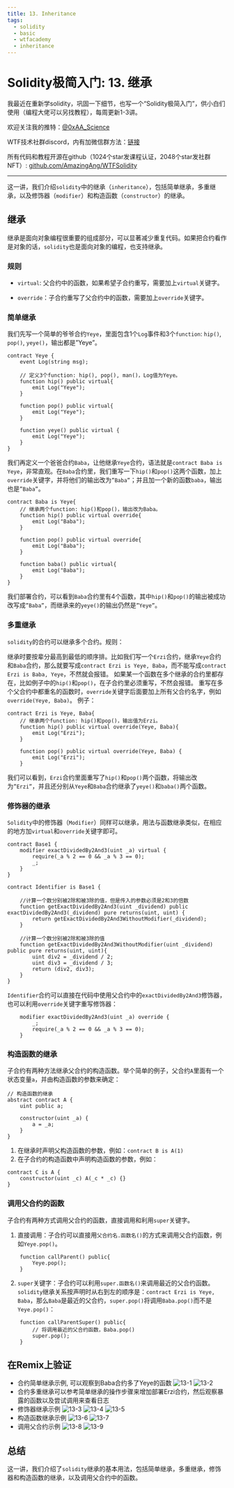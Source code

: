 ```yaml
---
title: 13. Inheritance
tags:
  - solidity
  - basic
  - wtfacademy
  - inheritance
---
```



# Solidity极简入门: 13. 继承

<QuizProgress courseId={SOLIDITY_COURSE_ID} lessonId={SOLIDITY_BASIC_LESSON_ID_13}></QuizProgress>

我最近在重新学solidity，巩固一下细节，也写一个“Solidity极简入门”，供小白们使用（编程大佬可以另找教程），每周更新1-3讲。

欢迎关注我的推特：[@0xAA_Science](https://twitter.com/0xAA_Science)

WTF技术社群discord，内有加微信群方法：[链接](https://discord.gg/5akcruXrsk)

所有代码和教程开源在github（1024个star发课程认证，2048个star发社群NFT）: [github.com/AmazingAng/WTFSolidity](https://github.com/AmazingAng/WTFSolidity)

-----
这一讲，我们介绍`solidity`中的继承（`inheritance`），包括简单继承，多重继承，以及修饰器（`modifier`）和构造函数（`constructor`）的继承。

## 继承
继承是面向对象编程很重要的组成部分，可以显著减少重复代码。如果把合约看作是对象的话，`solidity`也是面向对象的编程，也支持继承。

### 规则
- `virtual`: 父合约中的函数，如果希望子合约重写，需要加上`virtual`关键字。

- `override`：子合约重写了父合约中的函数，需要加上`override`关键字。

### 简单继承
我们先写一个简单的爷爷合约`Yeye`，里面包含1个`Log`事件和3个`function`: `hip()`, `pop()`, `yeye()`，输出都是”Yeye”。
```solidity
contract Yeye {
    event Log(string msg);

    // 定义3个function: hip(), pop(), man()，Log值为Yeye。
    function hip() public virtual{
        emit Log("Yeye");
    }

    function pop() public virtual{
        emit Log("Yeye");
    }

    function yeye() public virtual {
        emit Log("Yeye");
    }
}
```
我们再定义一个爸爸合约`Baba`，让他继承`Yeye`合约，语法就是`contract Baba is Yeye`，非常直观。在`Baba`合约里，我们重写一下`hip()`和`pop()`这两个函数，加上`override`关键字，并将他们的输出改为`”Baba”`；并且加一个新的函数`baba`，输出也是`”Baba”`。
```solidity
contract Baba is Yeye{
    // 继承两个function: hip()和pop()，输出改为Baba。
    function hip() public virtual override{
        emit Log("Baba");
    }

    function pop() public virtual override{
        emit Log("Baba");
    }

    function baba() public virtual{
        emit Log("Baba");
    }
}
```
我们部署合约，可以看到`Baba`合约里有4个函数，其中`hip()`和`pop()`的输出被成功改写成`”Baba”`，而继承来的`yeye()`的输出仍然是`”Yeye”`。

### 多重继承
`solidity`的合约可以继承多个合约。规则：

继承时要按辈分最高到最低的顺序排。比如我们写一个`Erzi`合约，继承`Yeye`合约和`Baba`合约，那么就要写成`contract Erzi is Yeye, Baba`，而不能写成`contract Erzi is Baba, Yeye`，不然就会报错。
如果某一个函数在多个继承的合约里都存在，比如例子中的`hip()`和`pop()`，在子合约里必须重写，不然会报错。
重写在多个父合约中都重名的函数时，`override`关键字后面要加上所有父合约名字，例如`override(Yeye, Baba)`。
例子：
```solidity
contract Erzi is Yeye, Baba{
    // 继承两个function: hip()和pop()，输出值为Erzi。
    function hip() public virtual override(Yeye, Baba){
        emit Log("Erzi");
    }

    function pop() public virtual override(Yeye, Baba) {
        emit Log("Erzi");
    }
```
我们可以看到，`Erzi`合约里面重写了`hip()`和`pop()`两个函数，将输出改为`”Erzi”`，并且还分别从`Yeye`和`Baba`合约继承了`yeye()`和`baba()`两个函数。

### 修饰器的继承
`Solidity`中的修饰器（`Modifier`）同样可以继承，用法与函数继承类似，在相应的地方加`virtual`和`override`关键字即可。
```solidity
contract Base1 {
    modifier exactDividedBy2And3(uint _a) virtual {
        require(_a % 2 == 0 && _a % 3 == 0);
        _;
    }
}

contract Identifier is Base1 {

    //计算一个数分别被2除和被3除的值，但是传入的参数必须是2和3的倍数
    function getExactDividedBy2And3(uint _dividend) public exactDividedBy2And3(_dividend) pure returns(uint, uint) {
        return getExactDividedBy2And3WithoutModifier(_dividend);
    }

    //计算一个数分别被2除和被3除的值
    function getExactDividedBy2And3WithoutModifier(uint _dividend) public pure returns(uint, uint){
        uint div2 = _dividend / 2;
        uint div3 = _dividend / 3;
        return (div2, div3);
    }
}
```

`Identifier`合约可以直接在代码中使用父合约中的`exactDividedBy2And3`修饰器，也可以利用`override`关键字重写修饰器：

```solidity
    modifier exactDividedBy2And3(uint _a) override {
        _;
        require(_a % 2 == 0 && _a % 3 == 0);
    }
```

### 构造函数的继承
子合约有两种方法继承父合约的构造函数。举个简单的例子，父合约`A`里面有一个状态变量`a`，并由构造函数的参数来确定：
```solidity
// 构造函数的继承
abstract contract A {
    uint public a;

    constructor(uint _a) {
        a = _a;
    }
}
```
1. 在继承时声明父构造函数的参数，例如：`contract B is A(1)`
2. 在子合约的构造函数中声明构造函数的参数，例如：
```solidity
contract C is A {
    constructor(uint _c) A(_c * _c) {}
}
```
### 调用父合约的函数
子合约有两种方式调用父合约的函数，直接调用和利用`super`关键字。

1. 直接调用：子合约可以直接用`父合约名.函数名()`的方式来调用父合约函数，例如`Yeye.pop()`。
```solidity
    function callParent() public{
        Yeye.pop();
    }
```
2. `super`关键字：子合约可以利用`super.函数名()`来调用最近的父合约函数。`solidity`继承关系按声明时从右到左的顺序是：`contract Erzi is Yeye, Baba`，那么`Baba`是最近的父合约，`super.pop()`将调用`Baba.pop()`而不是`Yeye.pop()`：
```solidity
    function callParentSuper() public{
        // 将调用最近的父合约函数，Baba.pop()
        super.pop();
    }
```
## 在Remix上验证
- 合约简单继承示例, 可以观察到Baba合约多了Yeye的函数
  ![13-1](./img/13-1.png)
  ![13-2](./img/13-2.png)
- 合约多重继承可以参考简单继承的操作步骤来增加部署Erzi合约，然后观察暴露的函数以及尝试调用来查看日志
- 修饰器继承示例
  ![13-3](./img/13-3.png)
  ![13-4](./img/13-4.png)
  ![13-5](./img/13-5.png)
- 构造函数继承示例
  ![13-6](./img/13-6.png)
  ![13-7](./img/13-7.png)
- 调用父合约示例
  ![13-8](./img/13-8.png)
  ![13-9](./img/13-9.png)
## 总结
这一讲，我们介绍了`solidity`继承的基本用法，包括简单继承，多重继承，修饰器和构造函数的继承，以及调用父合约中的函数。

<QuizForm courseId={SOLIDITY_COURSE_ID} lessonId={SOLIDITY_BASIC_LESSON_ID_13}></QuizForm>
